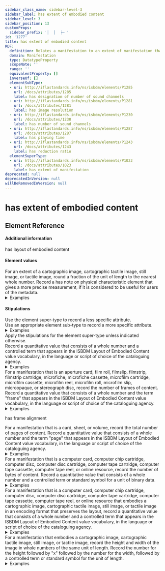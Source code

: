 ```yaml
---
sidebar_class_name: sidebar-level-3
sidebar_label: has extent of embodied content
sidebar_level: 3
sidebar_position: 13
customProps:
  sidebar_prefix: '│  │  ├─ '
id: '1277'
title: has extent of embodied content
RDF:
  definition: Relates a manifestation to an extent of manifestation that is a measurement of the layout of content that is embodied in the manifestation.
  domain: Manifestation
  type: DatatypeProperty
  scopeNote: ''
  range: ''
  equivalentProperty: []
  inverseOf: []
  elementSubType:
  - uri: http://iflastandards.info/ns/isbdm/elements/P1285
    url: /docs/attributes/1285
    label: has designation of number of sound channels
  - uri: http://iflastandards.info/ns/isbdm/elements/P1281
    url: /docs/attributes/1281
    label: has image resolution
  - uri: http://iflastandards.info/ns/isbdm/elements/P1230
    url: /docs/attributes/1230
    label: has number of sound channels
  - uri: http://iflastandards.info/ns/isbdm/elements/P1287
    url: /docs/attributes/1287
    label: has playing time
  - uri: http://iflastandards.info/ns/isbdm/elements/P1243
    url: /docs/attributes/1243
    label: has reduction ratio
  elementSuperType:
  - uri: http://iflastandards.info/ns/isbdm/elements/P1023
    url: /docs/attributes/1023
    label: has extent of manifestation
deprecated: null
deprecatedInVersion: null
willBeRemovedInVersion: null
---
```

# has extent of embodied content

## Element Reference
<ElementReference frontMatter={frontMatter} />

#### Additional information

<SeeAlso><InLink href="/docs/attributes/1288">has layout of embodied content</InLink></SeeAlso>

#### Element values

<div className="guid">
For an extent of a cartographic image, cartographic tactile image, still image, or tactile image, round a fraction of the unit of length to the nearest whole number.
Record a <InLink href="/docs/notes/1284">has note on physical characteristic</InLink> element that gives a more precise measurement, if it is considered to be useful for users of the metadata.
<details>
  <summary>Examples</summary>
  
    | Property | Value |
    |:---------|:------|
    | has extent of embodied content | "60 cm × 81 cm" |
    | has note on physical characteristic | "Dimensions of still image: 60.33 cm × 81.12 cm" |
    
    *[Full example: <InLink href="/docs/fullex/fx045">Treachery of images (ceci n'est pas une pipe) (1929; Magritte, René, 1898-1967; sheet)</InLink>.]*
</details>
</div>

#### Stipulations

<div className="stip">
  Use the element super-type to record a less specific attribute.
</div>

<div className="stip">
  Use an appropriate element sub-type to record a more specific attribute.
  
  <details>
  <summary>Examples</summary>
  
  | Property | Value |
  |:---------|:------|
  | has number of sound channels | "6 channels" |
  
  *[Full example: <InLink href="/docs/fullex/fx047">Lady Bird (2018; Universal Pictures Home Entertainment; videodisc; BD)</InLink>.]*
  <hr />
  
  | Property | Value |
  |:---------|:------|
  | has playing time | "49 min 14 sec" |
  
  *[Full example: <InLink href="/docs/fullex/fx034">Stax uncovered! (2023; H Bauer Publishing Ltd; audio disc)</InLink>.]*
  </details>
</div>

<div className="stip">
  Apply the stipulations for the element super-type unless indicated otherwise.
</div>

<div className="stip">
  Record a quantitative value that consists of a whole number and a controlled term that appears in the <InLink href="/docs/ves/1288">ISBDM Layout of Embodied Content value vocabulary</InLink>, in the language or script of choice of the cataloguing agency.
  
  <details>
  <summary>Examples</summary>
  
  | Property | Value |
  |:---------|:------|
  | has extent of embodied content | "44 pages" |
  
  *[Full example: <InLink href="/docs/fullex/fx030">Definitive guide to PSM 1 (2021; Knüeppel, Moritz; volume; perfect binding)</InLink>.]*
  </details>
</div>

<div className="stip">
  For a manifestation that is an aperture card, film roll, filmslip, filmstrip, filmstrip cartridge, microfiche, microfiche cassette, microfilm cartridge, microfilm cassette, microfilm reel, microfilm roll, microfilm slip, microopaque, or stereograph disc, record the number of frames of content. Record a quantitative value that consists of a whole number and the term "frame" that appears in the <InLink href="/docs/ves/1288">ISBDM Layout of Embodied Content value vocabulary</InLink>, in the language or script of choice of the cataloguing agency.
  
  <details>
  <summary>Examples</summary>
  
  | Property | Value |
  |:---------|:------|
  | has extent of embodied content | "12 frames" |
  </details>
  
  <SeeAlso><InLink href="/docs/attributes/1239">has frame alignment</InLink></SeeAlso>
</div>

<div className="stip">
  For a manifestation that is a card, sheet, or volume, record the total number of pages of content. Record a quantitative value that consists of a whole number and the term "page" that appears in the <InLink href="/docs/ves/1288">ISBDM Layout of Embodied Content value vocabulary</InLink>, in the language or script of choice of the cataloguing agency.
  
  <details>
  <summary>Examples</summary>
  
  | Property | Value |
  |:---------|:------|
  | has extent of embodied content | "256 pages" |
  
  *[Full example: <InLink href="/docs/fullex/fx036">Secret library (2016; Michael O’Mara Books Limited; volume; case binding)</InLink>.]*
  <hr />
  
  | Property | Value |
  |:---------|:------|
  | has extent of embodied content | "322 stron" |
  
  *[Full example: <InLink href="/docs/fullex/fx035">Pałac papieski na Watykanie od końca V do początku XVI wieku (1999; Wydawnictwo Naukowe Uniwersytetu im. Adama Mickiewicza; wolumin)</InLink>. The language of cataloguing is Polish.]*
  <hr />
  
  | Property | Value |
  |:---------|:------|
  | has extent of embodied content | "189 страници" |
  
  *[Full example: <InLink href="/docs/fullex/fx035">Съкровищница (2018; Народна библиотека “Св. св. Кирил и Методий”; том + компютърен диск)</InLink>. The language of cataloguing is Bulgarian.]*
  </details>
</div>

<div className="stip">
  For a manifestation that is a computer card, computer chip cartridge, computer disc, computer disc cartridge, computer tape cartridge, computer tape cassette, computer tape reel, or online resource, record the number of bytes of content. Record a quantitative value that consists of a whole number and a controlled term or standard symbol for a unit of binary data.
  
  <details>
  <summary>Examples</summary>
  
  | Property | Value |
  |:---------|:------|
  | has extent of embodied content | "912 KB" |
  
  *[Full example: <InLink href="/docs/fullex/fx046">Emma (1994; Project Gutenberg; online resource; plain text format)</InLink>.]*
  <hr />
  
  | Property | Value |
  |:---------|:------|
  | has extent of embodied content | "638 KB" |
  
  *[Full example: <InLink href="/docs/fullex/fx077">Corso delli Fiumi Drino e Boiana nella Dalmatia (2007; Bibliothèque nationale de France; online resource; PDF)</InLink>.]*
  </details>
</div>

<div className="stip">
  For a manifestation that is a computer card, computer chip cartridge, computer disc, computer disc cartridge, computer tape cartridge, computer tape cassette, computer tape reel, or online resource that embodies a cartographic image, cartographic tactile image, still image, or tactile image in an encoding format that preserves the layout, record a quantitative value that consists of a whole number and a controlled term that appears in the <InLink href="/docs/ves/1288">ISBDM Layout of Embodied Content value vocabulary</InLink>, in the language or script of choice of the cataloguing agency.
  
  <details>
  <summary>Examples</summary>
  
  | Property | Value |
  |:---------|:------|
  | has extent of embodied content | "180 pages" |
  
  *[Full example: <InLink href="/docs/fullex/fx070">CD-S303 owner's manual (2021; Yamaha Corporation; online resource)</InLink>. The encoding format allows the content to fit within the size of a display screen but does not change the relative layout.]*
  </details>
</div>

<div className="stip">
  For a manifestation that embodies a cartographic image, cartographic tactile image, still image, or tactile image, record the height and width of the image in whole numbers of the same unit of length. Record the number for the height followed by "x" followed by the number for the width, followed by a controlled term or standard symbol for the unit of length.
  
  <details>
  <summary>Examples</summary>
  
  | Property | Value |
  |:---------|:------|
  | has extent of embodied content | "70 x 50 cm" |
  
  *[Full example: <InLink href="/docs/fullex/fx043">Zadar does Banksy (2023; Narodni muzej Zadar; list)</InLink>. The value is for an image that is the same size as one side of sheet.]*
  <hr />
  
  | Property | Value |
  |:---------|:------|
  | has extent of embodied content | "40 x 48 cm" |
  
  *[Full example: <InLink href="/docs/fullex/fx044">Desserte rouge 1908 (1993; Editions du Centre Pompidou; sheet)</InLink>. The value is for an image that is smaller than one side of a sheet.]*
  <hr />
  
  | Property | Value |
  |:---------|:------|
  | has extent of embodied content | "94 x 164 cm" |
  
  *[Full example: <InLink href="/docs/fullex/fx048">Loch Morar & Mallaig (2015; Ordnance Survey Ltd; sheet)</InLink>. The value is for an image that is larger than one side but smaller than both sides of a sheet.]*
  <hr />
  
  | Property | Value |
  |:---------|:------|
  | has extent of embodied content | "10 x 14 cm" |
  
  *[Full example: <InLink href="/docs/fullex/fx060">Truman Capote, ecrivain, USA, 1947 (2008; Nouvelles Images S.A.; card)</InLink>. The value is for an image that is smaller than one side of a card.]*
  </details>
</div>
